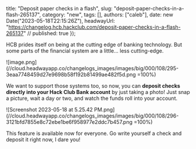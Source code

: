  title: "Deposit paper checks in a flash",
  slug: "deposit-paper-checks-in-a-flash-265137",
  category: "new",
  tags: [],
  authors: ["caleb"],
  date: new Date("2023-05-18T22:15:26Z"),
  headwayUrl: "https://changelog.hcb.hackclub.com/deposit-paper-checks-in-a-flash-265137" // published: true
});

HCB prides itself on being at the cutting edge of banking technology. But some parts of the financial system are a little... less cutting-edge.

![image.png](//cloud.headwayapp.co/changelogs_images/images/big/000/108/295-3eaa7748459d27e9698b58f192b81499ae482f5d.png =100%)

We want to support those systems too, so now, you can **deposit checks directly into your Hack Club Bank account** by just taking a photo! Just snap a picture, wait a day or two, and watch the funds roll into your account.

![Screenshot 2023-05-18 at 5.25.42 PM.png](//cloud.headwayapp.co/changelogs_images/images/big/000/108/296-3121bfd7855e8c72ebe1be6f958977e2ddc7b457.png =100%)

This feature is available now for everyone. Go write yourself a check and deposit it right now, I dare you!
